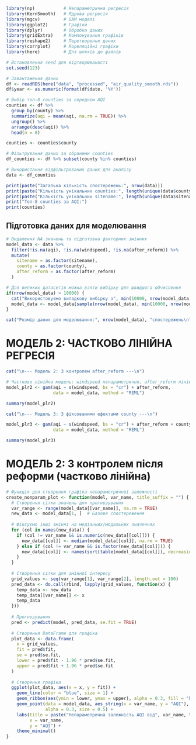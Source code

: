 ```r
library(np)           # Непараметрична регресія
library(KernSmooth)   # Ядрова регресія
library(mgcv)         # GAM моделі
library(ggplot2)      # Графіки
library(dplyr)        # Обробка даних
library(gridExtra)    # Компонування графіків
library(reshape2)     # Перетворення даних
library(corrplot)     # Кореляційні графіки
library(here)         # Для шляхів до файлів

# Встановлення seed для відтворюваності
set.seed(123)
```

```r
# Завантаження даних
df <- readRDS(here("data", "processed", "air_quality_smooth.rds"))
df$year <- as.numeric(format(df$date, '%Y'))

# Вибір топ-8 counties за середнім AQI
counties <- df %>%
  group_by(county) %>%
  summarize(aqi = mean(aqi, na.rm = TRUE)) %>%
  ungroup() %>%
  arrange(desc(aqi)) %>%
  head(n = 8)

counties <- counties$county

# Фільтрування даних за обраними counties
df_counties <- df %>% subset(county %in% counties)

# Використання відфільтрованих даних для аналізу
data <- df_counties

print(paste("Загальна кількість спостережень:", nrow(data)))
print(paste("Кількість унікальних counties:", length(unique(data$county))))
print(paste("Кількість унікальних sitename:", length(unique(data$sitename))))
print("Топ-8 counties за AQI:")
print(counties)

```

## Підготовка даних для моделювання

```r
# Видалення NA значень та підготовка факторних змінних
model_data <- data %>%
  filter(!is.na(aqi), !is.na(windspeed), !is.na(after_reform)) %>%
  mutate(
    sitename = as.factor(sitename),
    county = as.factor(county),
    after_reform = as.factor(after_reform)
  )

# Для великих датасетів можна взяти вибірку для швидшого обчислення
if(nrow(model_data) > 10000) {
  cat("Використовуємо випадкову вибірку з", min(10000, nrow(model_data)), "спостережень для швидшого обчислення\n")
  model_data <- model_data[sample(nrow(model_data), min(10000, nrow(model_data))), ]
}

cat("Розмір даних для моделювання:", nrow(model_data), "спостережень\n")
```

# МОДЕЛЬ 2: ЧАСТКОВО ЛІНІЙНА РЕГРЕСІЯ
```r
cat("\n--- Модель 2: З контролем after_reform ---\n")

# Частково лінійна модель: windspeed непараметрично, after_reform лінійно
model_plr2 <- gam(aqi ~ s(windspeed, bs = "cr") + after_reform, 
                  data = model_data, method = "REML")

summary(model_plr2)
```

```r
cat("\n--- Модель 3: З фіксованими ефектами county ---\n")

model_plr3 <- gam(aqi ~ s(windspeed, bs = "cr") + after_reform + county, 
                  data = model_data, method = "REML")

summary(model_plr3)
```

# МОДЕЛЬ 2: З контролем після реформи (частково лінійна)
```r
# Функція для створення графіка непараметричної залежності
create_nonparam_plot <- function(model, var_name, title_suffix = "") {
  # Створення сітки значень для прогнозування
  var_range <- range(model_data[[var_name]], na.rm = TRUE)
  new_data <- model_data[1, ]  # Базове спостереження
  
  # Фіксуємо інші змінні на медіанних/модальних значеннях
  for (col in names(new_data)) {
    if (col != var_name && is.numeric(new_data[[col]])) {
      new_data[[col]] <- median(model_data[[col]], na.rm = TRUE)
    } else if (col != var_name && is.factor(new_data[[col]])) {
      new_data[[col]] <- names(sort(table(model_data[[col]]), decreasing = TRUE))[1]
    }
  }
  
  # Створення сітки для змінної інтересу
  grid_values <- seq(var_range[1], var_range[2], length.out = 100)
  pred_data <- do.call(rbind, lapply(grid_values, function(x) {
    temp_data <- new_data
    temp_data[[var_name]] <- x
    temp_data
  }))
  
  # Прогнозування
  pred <- predict(model, pred_data, se.fit = TRUE)
  
  # Створення DataFrame для графіка
  plot_data <- data.frame(
    x = grid_values,
    fit = pred$fit,
    se = pred$se.fit,
    lower = pred$fit - 1.96 * pred$se.fit,
    upper = pred$fit + 1.96 * pred$se.fit
  )
  
  # Створення графіка
  ggplot(plot_data, aes(x = x, y = fit)) +
    geom_line(color = "blue", size = 1) +
    geom_ribbon(aes(ymin = lower, ymax = upper), alpha = 0.3, fill = "blue") +
    geom_point(data = model_data, aes_string(x = var_name, y = "AQI"), 
               alpha = 0.3, size = 0.5) +
    labs(title = paste("Непараметрична залежність AQI від", var_name, title_suffix),
         x = var_name,
         y = "AQI") +
    theme_minimal()
}
```